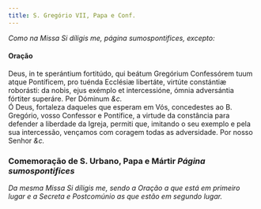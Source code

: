 ```yaml
---
title: S. Gregório VII, Papa e Conf.
---
```



<em>Como na Missa Si díligis me, página sumospontifices, excepto:</em>

<h4 class="text-center">Oração</h4>
<div class="container-fluid">
<div class="row">
<div class="col-6 dropcaps text-justify">
Deus, in te sperántium fortitúdo, qui beátum Gregórium Confessórem tuum atque Pontíficem, pro tuénda Ecclésiæ libertáte, virtúte constántiæ roborásti: da nobis, ejus exémplo et intercessióne, ómnia adversántia fórtiter superáre. Per Dóminum <em>&c.</em>
</div>
<div class="col-6 dropcaps text-justify">
Ó Deus, fortaleza daqueles que esperam em Vós, concedestes ao B. Gregório, vosso Confessor e Pontífice, a virtude da constância para defender a liberdade da Igreja, permiti que, imitando o seu exemplo e pela sua intercessão, vençamos com coragem todas as adversidade. Por nosso Senhor <em>&c.</em>
</div>
</div>
</div>

<h3 class="text-center">Comemoração de S. Urbano, Papa e Mártir <em>Página sumospontifices</em></h3>

<em>Da mesma Missa Si díligis me, sendo a Oração a que está em primeiro lugar e a Secreta e Postcomúnio as que estão em segundo lugar.</em>

